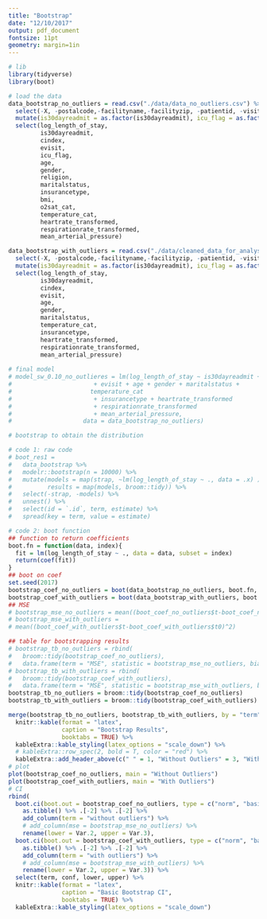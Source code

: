 ```yaml
---
title: "Bootstrap"
date: "12/10/2017"
output: pdf_document
fontsize: 11pt 
geometry: margin=1in
---
```

  
```r
# lib
library(tidyverse)
library(boot)

# load the data
data_bootstrap_no_outliers = read.csv("./data/data_no_outliers.csv") %>% 
  select(-X, -postalcode,-facilityname,-facilityzip, -patientid, -visitid, -date) %>% 
  mutate(is30dayreadmit = as.factor(is30dayreadmit), icu_flag = as.factor(icu_flag)) %>% 
  select(log_length_of_stay,
         is30dayreadmit,
         cindex,
         evisit,
         icu_flag,
         age,
         gender,
         religion,
         maritalstatus,
         insurancetype,
         bmi,
         o2sat_cat,
         temperature_cat,
         heartrate_transformed,
         respirationrate_transformed,
         mean_arterial_pressure)

data_bootstrap_with_outliers = read.csv("./data/cleaned_data_for_analyses.csv") %>% 
  select(-X, -postalcode,-facilityname,-facilityzip, -patientid, -visitid, -date) %>% 
  mutate(is30dayreadmit = as.factor(is30dayreadmit), icu_flag = as.factor(icu_flag)) %>% 
  select(log_length_of_stay,
         is30dayreadmit,
         cindex,
         evisit,
         age,
         gender,
         maritalstatus,
         temperature_cat,
         insurancetype,
         heartrate_transformed, 
         respirationrate_transformed,
         mean_arterial_pressure)
  
# final model
# model_sw_0.10_no_outlieres = lm(log_length_of_stay ~ is30dayreadmit + cindex
#                       + evisit + age + gender + maritalstatus +
#                      temperature_cat
#                       + insurancetype + heartrate_transformed
#                       + respirationrate_transformed
#                       + mean_arterial_pressure, 
#                    data = data_bootstrap_no_outliers)

# bootstrap to obtain the distribution

# code 1: raw code
# boot_res1 =
#   data_bootstrap %>%
#   modelr::bootstrap(n = 10000) %>%
#   mutate(models = map(strap, ~lm(log_length_of_stay ~ ., data = .x) ),
#          results = map(models, broom::tidy)) %>%
#   select(-strap, -models) %>%
#   unnest() %>%
#   select(id = `.id`, term, estimate) %>%
#   spread(key = term, value = estimate)

# code 2: boot function
## function to return coefficients
boot.fn = function(data, index){
  fit = lm(log_length_of_stay ~ ., data = data, subset = index)
  return(coef(fit))
}
## boot on coef
set.seed(2017)
bootstrap_coef_no_outliers = boot(data_bootstrap_no_outliers, boot.fn, 10000)
bootstrap_coef_with_outliers = boot(data_bootstrap_with_outliers, boot.fn, 10000)
## MSE
# bootstrap_mse_no_outliers = mean((boot_coef_no_outliers$t-boot_coef_no_outliers$t0)^2)
# bootstrap_mse_with_outliers =
# mean((boot_coef_with_outliers$t-boot_coef_with_outliers$t0)^2)
```

```r
## table for bootstrapping results
# bootstrap_tb_no_outliers = rbind(
#   broom::tidy(bootstrap_coef_no_outliers), 
#   data.frame(term = "MSE", statistic = bootstrap_mse_no_outliers, bias = 0, std.error = 0))
# bootstrap_tb_with_outliers = rbind(
#   broom::tidy(bootstrap_coef_with_outliers), 
#   data.frame(term = "MSE", statistic = bootstrap_mse_with_outliers, bias = 0, std.error = 0))
bootstrap_tb_no_outliers = broom::tidy(bootstrap_coef_no_outliers)
bootstrap_tb_with_outliers = broom::tidy(bootstrap_coef_with_outliers)

merge(bootstrap_tb_no_outliers, bootstrap_tb_with_outliers, by = "term") %>%
  knitr::kable(format = "latex", 
               caption = "Bootstrap Results",
               booktabs = TRUE) %>% 
  kableExtra::kable_styling(latex_options = "scale_down") %>% 
  # kableExtra::row_spec(2, bold = T, color = "red") %>%
  kableExtra::add_header_above(c(" " = 1, "Without Outliers" = 3, "With Outliers" = 3)) 
# plot 
plot(bootstrap_coef_no_outliers, main = "Without Outliers")
plot(bootstrap_coef_with_outliers, main = "With Outliers")
# CI
rbind(
  boot.ci(boot.out = bootstrap_coef_no_outliers, type = c("norm", "basic"))$basic %>% 
    as.tibble() %>% .[-2] %>% .[-2] %>% 
    add_column(term = "without outliers") %>% 
    # add_column(mse = bootstrap_mse_no_outliers) %>% 
    rename(lower = Var.2, upper = Var.3),
  boot.ci(boot.out = bootstrap_coef_with_outliers, type = c("norm", "basic"))$basic %>% 
    as.tibble() %>% .[-2] %>% .[-2] %>% 
    add_column(term = "with outliers") %>% 
    # add_column(mse = bootstrap_mse_with_outliers) %>% 
    rename(lower = Var.2, upper = Var.3)) %>% 
  select(term, conf, lower, upper) %>% 
  knitr::kable(format = "latex", 
               caption = "Basic Bootstrap CI",
               booktabs = TRUE) %>% 
  kableExtra::kable_styling(latex_options = "scale_down")
  
```